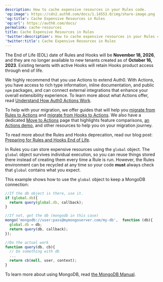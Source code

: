 ```yaml
---
description: How to cache expensive resources in your Rules code.
'og:image': https://cdn2.auth0.com/docs/1.14553.0/img/share-image.png
'og:title': Cache Expensive Resources in Rules
'og:url': https://auth0.com/docs/
permalink: cache-resources
title: Cache Expensive Resources in Rules
'twitter:description': How to cache expensive resources in your Rules code.
'twitter:title': Cache Expensive Resources in Rules
---
```

<Warning>

The End of Life (EOL) date of Rules and Hooks will be **November 18, 2026**, and they are no longer available to new tenants created as of **October 16, 2023**. Existing tenants with active Hooks will retain Hooks product access through end of life.

We highly recommend that you use Actions to extend Auth0. With Actions, you have access to rich type information, inline documentation, and public `npm` packages, and can connect external integrations that enhance your overall extensibility experience. To learn more about what Actions offer, read [Understand How Auth0 Actions Work](/customize/actions/actions-overview).

To help with your migration, we offer guides that will help you [migrate from Rules to Actions](/customize/actions/migrate/migrate-from-rules-to-actions) and [migrate from Hooks to Actions](/customize/actions/migrate/migrate-from-hooks-to-actions). We also have a dedicated [Move to Actions](https://auth0.com/extensibility/movetoactions) page that highlights feature comparisons, [an Actions demo](https://www.youtube.com/watch?v=UesFSY1klrI), and other resources to help you on your migration journey.

To read more about the Rules and Hooks deprecation, read our blog post: [Preparing for Rules and Hooks End of Life](https://auth0.com/blog/preparing-for-rules-and-hooks-end-of-life/).

</Warning>

In Rules you can store expensive resources using the `global` object. The `global` object survives individual execution, so you can reuse things stored there instead of creating them every time a Rule is run. However, the Rules environment can be recycled at any time so your code **must** always check that `global` contains what you expect.

This example shows how to use the `global` object to keep a MongoDB connection:

```javascript lines
//If the db object is there, use it.
if (global.db){
  return query(global.db, callback);
}

//If not, get the db (mongodb in this case)
mongo('mongodb://user:pass@mymongoserver.com/my-db',  function (db){
  global.db = db;
  return query(db, callback);
});

//Do the actual work
function query(db, cb){
  // Do something with db
  ...
  return cb(null, user, context);
}
```






To learn more about using MongoDB, read [the MongoDB Manual](https://docs.mongodb.com/manual/).